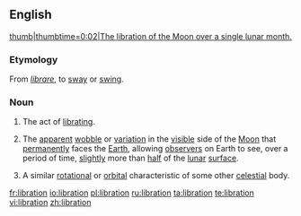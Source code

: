==English==
{{wikipedia}}
[[File:Lunar libration with phase Oct 2007.ogv|thumb|thumbtime=0:02|The [[libration]] of the Moon over a single lunar month.]]

===Etymology===
From {{etyl|la}} ''[[librare]]'', to [[sway]] or [[swing]].

===Noun===
{{en-noun}}

# The act of [[librate|librating]].
# {{astronomy}} The [[apparent]] [[wobble]] or [[variation]] in the [[visible]] side of the [[Moon]] that [[permanently]] faces the [[Earth]], allowing [[observer]]s on Earth to see, over a period of time, [[slightly]] more than [[half]] of the [[lunar]] [[surface]].
# {{context|by extension}} A similar [[rotational]] or [[orbital]] characteristic of some other [[celestial]] body.

[[fr:libration]]
[[io:libration]]
[[pl:libration]]
[[ru:libration]]
[[ta:libration]]
[[te:libration]]
[[vi:libration]]
[[zh:libration]]